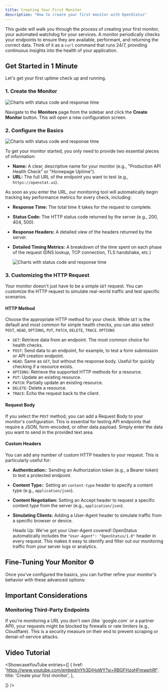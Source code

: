 ```yaml
---
title: Creating Your First Monitor
description: "How to create your first monitor with OpenStatus"
---
```






This guide will walk you through the process of creating your first monitor, your automated watchdog for your services. A monitor periodically checks your endpoints to ensure they are available, performant, and returning the correct data. Think of it as a `curl` command that runs 24/7, providing continuous insights into the health of your application.


## Get Started in 1 Minute

Let's get your first uptime check up and running.

### 1. Create the Monitor

  <Image
    src={createMonitor}
    alt="Charts with status code and response time"
  />

Navigate to the **Monitors** page from the sidebar and click the **Create Monitor** button. This will open a new configuration screen.


### 2. Configure the Basics

  <Image
    src={createMonitor2}
    alt="Charts with status code and response time"
  />

To get your monitor started, you only need to provide two essential pieces of information:
- **Name:** A clear, descriptive name for your monitor (e.g., "Production API Health Check" or "Homepage Uptime").
- **URL:** The full URL of the endpoint you want to test (e.g., `https://openstat.us`).

As soon as you enter the URL, our monitoring tool will automatically begin tracking key performance metrics for every check, including:
- **Response Time:** The total time it takes for the request to complete.
- **Status Code:** The HTTP status code returned by the server (e.g., 200, 404, 500).
- **Response Headers:** A detailed view of the headers returned by the server.
- **Detailed Timing Metrics:** A breakdown of the time spent on each phase of the request (DNS lookup, TCP connection, TLS handshake, etc.)


  <Image
    src={monitorOverview}
    alt="Charts with status code and response time"
  />


### 3. Customizing the HTTP Request

Your monitor doesn't just have to be a simple `GET` request. You can customize the HTTP request to simulate real-world traffic and test specific scenarios.

#### HTTP Method

Choose the appropriate HTTP method for your check. While `GET` is the default and most common for simple health checks, you can also select `POST`, `HEAD`, `OPTIONS`, `PUT`, `PATCH`, `DELETE`, `TRACE`. `OPTIONS`

- `GET`: Retrieve data from an endpoint. The most common choice for health checks.
- `POST`: Send data to an endpoint, for example, to test a form submission or API creation endpoint.
- `HEAD`: Same as `GET`, but without the response body. Useful for quickly checking if a resource exists.
- `OPTIONS`: Retrieve the supported HTTP methods for a resource.
- `PUT`: Update an existing resource.
- `PATCH`: Partially update an existing resource.
- `DELETE`: Delete a resource.
- `TRACE`: Echo the request back to the client.

#### Request Body

If you select the `POST` method, you can add a Request Body to your monitor's configuration. This is essential for testing API endpoints that require a JSON, form-encoded, or other data payload. Simply enter the data you want to send in the provided text area.

#### Custom Headers

You can add any number of custom HTTP headers to your request. This is particularly useful for:

- **Authentication:**: Sending an Authorization token (e.g., a Bearer token) to test a protected endpoint.
- **Content Type:**: Setting an `content-type` header  to specify a content type (e.g., `application/json`).
- **Content Negotiation:** Setting an Accept header to request a specific content type from the server (e.g., `application/json`).
- **Simulating Clients:** Adding a User-Agent header to simulate traffic from a specific browser or device.

    Heads Up: We've got your User-Agent covered!
    OpenStatus automatically includes the `"User-Agent": "OpenStatus/1.0"` header in every request. This makes it easy to identify and filter out our monitoring traffic from your server logs or analytics.



## Fine-Tuning Your Monitor ⚙️

Once you've configured the basics, you can further refine your monitor's behavior with these advanced options:

<CardGrid>
    <LinkCard
        title="Assertions"
        href="/monitoring/customization/assertions"
    />
    <LinkCard
        title="Frequency"
        href="/monitoring/customization/frequency"
    />
    <LinkCard
        title="Locations"
        href="/monitoring/customization/locations"
    />
    <LinkCard
        title="Timing"
        href="/monitoring/customization/timing"
    />
</CardGrid>



## Important Considerations
### Monitoring Third-Party Endpoints
<Aside>If you're monitoring a URL you don't own (like `google.com` or a partner API), your requests might be blocked by firewalls or rate limiters (e.g., Cloudflare). This is a security measure on their end to prevent scraping or denial-of-service attacks.</Aside>



## Video Tutorial

<ShowcaseYouTube
  entries={[
    {
      href: 'https://www.youtube.com/embed/nYti3DjHoWY?si=RBGFHzoHFmwphRf',
      title: 'Create your first monitor',
    },

  ]}
/>
